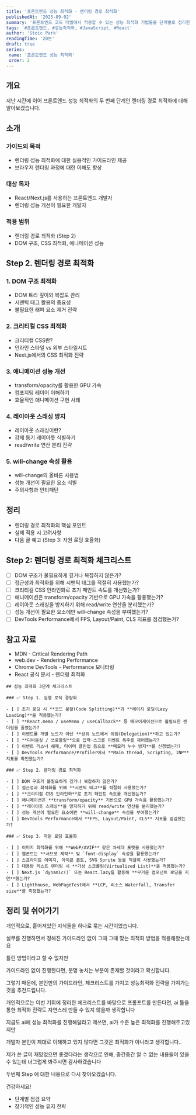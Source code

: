 ```yaml
---
title: '프론트엔드 성능 최적화 - 렌더링 경로 최적화'
publishedAt: '2025-09-02'
summary: '프론트엔드 코드 레벨에서 적용할 수 있는 성능 최적화 기법들을 단계별로 정리한 가이드'
tags: '#프론트엔드, #성능최적화, #JavaScript, #React'
author: 'Stoic Park'
readingTime: '20분'
draft: true
series:
 name: '프론트엔드 성능 최적화'
 order: 2
---
```


## 개요

지난 시간에 이어 프론트엔드 성능 최적화의 두 번째 단계인 렌더링 경로 최적화에 대해 알아보겠습니다.

## 소개

### 가이드의 목적

- 렌더링 성능 최적화에 대한 실용적인 가이드라인 제공
- 브라우저 렌더링 과정에 대한 이해도 향상

### 대상 독자

- React/Next.js를 사용하는 프론트엔드 개발자
- 렌더링 성능 개선이 필요한 개발자

### 적용 범위

- 렌더링 경로 최적화 (Step 2)
- DOM 구조, CSS 최적화, 애니메이션 성능

## Step 2. 렌더링 경로 최적화

### 1. DOM 구조 최적화

- DOM 트리 깊이와 복잡도 관리
- 시맨틱 태그 활용의 중요성
- 불필요한 래퍼 요소 제거 전략

### 2. 크리티컬 CSS 최적화

- 크리티컬 CSS란?
- 인라인 스타일 vs 외부 스타일시트
- Next.js에서의 CSS 최적화 전략

### 3. 애니메이션 성능 개선

- transform/opacity를 활용한 GPU 가속
- 컴포지팅 레이어 이해하기
- 효율적인 애니메이션 구현 사례

### 4. 레이아웃 스래싱 방지

- 레이아웃 스래싱이란?
- 강제 동기 레이아웃 식별하기
- read/write 연산 분리 전략

### 5. will-change 속성 활용

- will-change의 올바른 사용법
- 성능 개선이 필요한 요소 식별
- 주의사항과 안티패턴

## 정리

- 렌더링 경로 최적화의 핵심 포인트
- 실제 적용 시 고려사항
- 다음 글 예고 (Step 3: 자원 로딩 효율화)

## Step 2: 렌더링 경로 최적화 체크리스트

- [ ] DOM 구조가 불필요하게 깊거나 복잡하지 않은가?
- [ ] 접근성과 최적화를 위해 시맨틱 태그를 적절히 사용했는가?
- [ ] 크리티컬 CSS 인라인화로 초기 페인트 속도를 개선했는가?
- [ ] 애니메이션은 transform/opacity 기반으로 GPU 가속을 활용했는가?
- [ ] 레이아웃 스래싱을 방지하기 위해 read/write 연산을 분리했는가?
- [ ] 성능 개선이 필요한 요소에만 will-change 속성을 부여했는가?
- [ ] DevTools Performance에서 FPS, Layout/Paint, CLS 지표를 점검했는가?

## 참고 자료

- MDN - Critical Rendering Path
- web.dev - Rendering Performance
- Chrome DevTools - Performance 모니터링
- React 공식 문서 - 렌더링 최적화

```mdx
## 성능 최적화 3단계 체크리스트

### ✅ Step 1. 실행 로직 경량화

- [ ] 초기 로딩 시 **코드 분할(Code Splitting)**과 **레이지 로딩(Lazy Loading)**을 적용했는가?
- [ ] **React.memo / useMemo / useCallback** 등 메모이제이션으로 불필요한 렌더링을 줄였는가?
- [ ] 이벤트를 개별 노드가 아닌 **상위 노드에서 위임(Delegation)**하고 있는가?
- [ ] **디바운싱 / 쓰로틀링**으로 입력·스크롤 이벤트 폭주를 제어했는가?
- [ ] 이벤트 리스너 해제, 타이머 클린업 등으로 **메모리 누수 방지**를 신경썼는가?
- [ ] DevTools Performance/Profiler에서 **Main thread, Scripting, INP** 지표를 확인했는가?

### ✅ Step 2. 렌더링 경로 최적화

- [ ] DOM 구조가 불필요하게 깊거나 복잡하지 않은가?
- [ ] 접근성과 최적화를 위해 **시맨틱 태그**를 적절히 사용했는가?
- [ ] **크리티컬 CSS 인라인화**로 초기 페인트 속도를 개선했는가?
- [ ] 애니메이션은 **transform/opacity** 기반으로 GPU 가속을 활용했는가?
- [ ] **레이아웃 스래싱**을 방지하기 위해 read/write 연산을 분리했는가?
- [ ] 성능 개선이 필요한 요소에만 **will-change** 속성을 부여했는가?
- [ ] DevTools Performance에서 **FPS, Layout/Paint, CLS** 지표를 점검했는가?

### ✅ Step 3. 자원 로딩 효율화

- [ ] 이미지 최적화를 위해 **WebP/AVIF** 같은 차세대 포맷을 사용했는가?
- [ ] 웹폰트는 **서브셋 제작** 및 `font-display` 속성을 활용했는가?
- [ ] 스프라이트 이미지, 아이콘 폰트, SVG Sprite 등을 적절히 사용했는가?
- [ ] 대용량 리스트 렌더링 시 **가상 스크롤링(Virtualized List)**을 적용했는가?
- [ ] Next.js `dynamic()` 또는 React.lazy를 활용해 **무거운 컴포넌트 로딩을 지연**했는가?
- [ ] Lighthouse, WebPageTest에서 **LCP, 리소스 Waterfall, Transfer size**를 측정했는가?
```

## 정리 및 쉬어가기

개인적으로, 흩어져있던 지식들을 하나로 묶는 시간이었습니다.

실무를 진행하면서 정해진 가이드라인 없이 그때 그때 맞는 최적화 방법을 적용해왔는데요

틀린 방법이라고 할 수 없지만

가이드라인 없이 진행한다면, 분명 놓치는 부분이 존재할 것이라고 확신합니다.

그렇기 때문에, 본인만의 가이드라인, 체크리스트를 가지고 성능최적화 전략을 가져가는 것을 추천드립니다.

개인적으로는 이번 기회에 정리한 체크리스트를 바탕으로 프롬프트를 만든다면, ai 툴을 통한 최적화 전략도 자연스레 만들 수 있지 않을까 생각합니다

지금도 ai에 성능 최적화를 진행해달라고 떼쓰면, ai가 수준 높은 최적화를 진행해주고있지만

개발자 본인이 제대로 이해하고 있지 않다면 그것은 최적화가 아니라고 생각합니다..

제가 쓴 글이 재밌었으면 좋겠다라는 생각으로 인해, 중간중간 알 수 없는 내용들이 있을 수 있는데 너그럽게 봐주시면 감사하겠습니다

두번째 Step 에 대한 내용으로 다시 찾아오겠습니다.

건강하세요!

- 단계별 점검 요약
- 장기적인 성능 유지 전략
